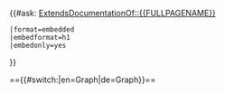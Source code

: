 <!-- Include optional extensions of this page  -->
{{#ask: [[ExtendsDocumentationOf::{{FULLPAGENAME}}]]
 |format=embedded
 |embedformat=h1
 |embedonly=yes
}}


=={{#switch:{{USERLANGUAGECODE}}|en=Graph|de=Graph}}==
<div style="width: 100%;" class="InteractiveSemanticGraph" data-config='{ "root":"{{FULLPAGENAME}}", "properties":["SubClassOf","HasImage","HasUtf8Icon"], "ignore_properties":["Subcategory_of", "-Subcategory_of", "Has_query", "Display_title_of", "Display_title_of_lowercase", "Display_title_of_normalized"], "permalink":true, "depth":2, "edit": true, "edge_labels": false, "query_limit":25}'></div>
<br>
<br>